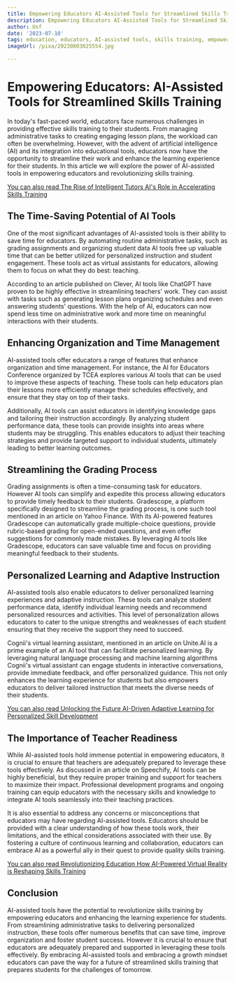 ```yaml
---
title: Empowering Educators AI-Assisted Tools for Streamlined Skills Training
description: Empowering Educators AI-Assisted Tools for Streamlined Skills Training
author: Usf
date: '2023-07-10'
tags: education, educators, AI-assisted tools, skills training, empowerment
imageUrl: /pixa/20230803025554.jpg

---
```

# Empowering Educators: AI-Assisted Tools for  Streamlined Skills Training

In today's  fast-paced world, educators face numerous challenges in providing effective skills training to  their students. From managing administrative tasks to creating engaging lesson plans, the workload can often be overwhelming.  However, with the  advent of artificial intelligence (AI) and its integration into educational tools,  educators now have the opportunity to streamline their work and enhance the learning experience for their students. In this  article we will explore the power of AI-assisted tools in empowering educators and revolutionizing skills training.

[You can also read The Rise of Intelligent Tutors AI's Role in Accelerating Skills Training](The%20Rise%20of%20Intelligent%20Tutors%20AI%27s%20Role%20in%20Accelerating%20Skills%20Training)


## The Time-Saving  Potential of AI Tools

One  of the most significant advantages of AI-assisted tools is their ability to save time for educators. By  automating  routine administrative tasks, such  as grading assignments and organizing student data AI tools free up valuable time that  can be better utilized for personalized instruction and student engagement. These tools act as virtual assistants for educators, allowing them to focus on what they do best: teaching.

According to an article published on Clever, AI tools like ChatGPT  have proven to be highly effective in streamlining teachers' work. They can assist with tasks such as generating lesson plans organizing  schedules and even answering students' questions. With the help  of AI, educators  can now spend less time on administrative work and more time on meaningful  interactions with their students.

## Enhancing Organization and Time Management

AI-assisted tools offer educators a range  of features that enhance  organization and time management. For instance, the AI for Educators Conference  organized by TCEA explores various AI tools that can be used to improve these aspects of teaching. These tools can help  educators plan their lessons more efficiently manage  their schedules effectively, and ensure  that they stay on top of their tasks.

Additionally, AI tools can assist educators in identifying knowledge gaps and tailoring  their instruction accordingly. By analyzing student performance data, these tools can provide  insights into  areas where students may be struggling. This enables educators  to adjust their teaching strategies and provide targeted support to individual students, ultimately leading to better learning outcomes.

## Streamlining the Grading Process

Grading assignments is often a time-consuming task for educators. However AI tools can simplify and expedite this process  allowing  educators to provide timely feedback to their students. Gradescope, a platform specifically designed to  streamline the grading process, is  one such tool mentioned in an article on Yahoo Finance. With its AI-powered features  Gradescope can automatically grade multiple-choice  questions, provide rubric-based grading for open-ended questions, and even offer suggestions for commonly made mistakes. By leveraging AI tools like Gradescope, educators can save valuable time and focus  on providing meaningful feedback to their students.

## Personalized Learning and Adaptive Instruction

AI-assisted tools also  enable  educators to deliver personalized  learning experiences and adaptive instruction. These tools can analyze student performance data, identify individual learning needs and recommend personalized resources and activities. This level of personalization allows educators to cater  to the unique strengths and  weaknesses of each student ensuring that they receive the support they need to succeed.

Cognii's virtual learning assistant, mentioned in  an article  on Unite.AI is a  prime example of  an AI tool that can facilitate  personalized learning.  By leveraging natural language processing and machine  learning algorithms Cognii's virtual assistant can engage students  in interactive  conversations, provide immediate  feedback, and offer  personalized guidance. This not only enhances the learning experience  for students but also empowers educators  to deliver tailored instruction that meets the diverse needs of their students.

[You can also read Unlocking the Future AI-Driven Adaptive Learning for Personalized Skill Development](Unlocking%20the%20Future%20AI-Driven%20Adaptive%20Learning%20for%20Personalized%20Skill%20Development)


## The Importance of Teacher Readiness

While AI-assisted tools  hold immense potential in empowering educators, it  is crucial to ensure that teachers are adequately prepared to leverage these tools effectively. As discussed  in an article on Speechify, AI tools can be highly beneficial, but they require proper training and support for teachers to maximize  their impact. Professional development programs and ongoing training  can equip educators  with the necessary skills and knowledge to integrate AI tools seamlessly into  their teaching practices.

It is also essential to  address any concerns or misconceptions that educators may have regarding  AI-assisted tools. Educators should be provided with a clear understanding  of how these  tools work, their  limitations,  and the ethical  considerations associated with their  use. By fostering  a culture  of continuous learning and collaboration, educators can embrace  AI as a powerful ally in their quest to provide  quality skills training.

[You can also read Revolutionizing Education How AI-Powered Virtual Reality is Reshaping Skills Training](Revolutionizing%20Education%20How%20AI-Powered%20Virtual%20Reality%20is%20Reshaping%20Skills%20Training)


## Conclusion

AI-assisted tools have the potential  to revolutionize  skills training  by empowering educators and enhancing the learning  experience for students.  From  streamlining administrative tasks  to delivering personalized instruction, these tools offer numerous benefits that can save time, improve organization and foster student success. However it is crucial to ensure that educators are  adequately prepared and supported in leveraging these tools  effectively. By embracing AI-assisted tools and embracing  a growth mindset educators can pave the way for a future of streamlined skills training that  prepares students for the challenges of tomorrow.